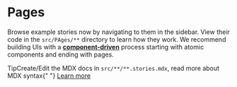 <!-- @format -->


<Meta title="Guides/Pages" />

<!-- Example title -->

# Pages

<!-- Sample text -->

Browse example stories now by navigating to them in the sidebar.
View their code in the `src/PAges/**` directory to learn how they work.
We recommend building UIs with a [**component-driven**](https://componentdriven.org) process starting with atomic components and ending with pages.

<!-- Example HTML -->

<div className="tip-wrapper">
  <span className="tip">Tip</span>Create/Edit the MDX docs
  in <code>src/**/**.stories.mdx</code>, read more about MDX
  syntax{" "}
  <a
    href="https://mdxjs.com/docs/using-mdx/"
    target="_blank"
    rel="noopener norefferrer"
  >
    Learn more
  </a>
</div>
